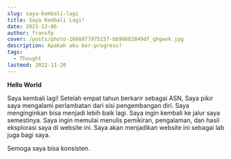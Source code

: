 ```yaml
---
slug: saya-kembali-lagi
title: Saya Kembali Lagi!
date: 2021-12-06
author: fransfp
cover: /posts/photo-1666077975157-bb96683849df_ghgwvk.jpg
description: Apakah aku ber-progress?
tags:
  - Thought
lastmod: 2022-11-20
---
```


**Hello World**

Saya kembali lagi!
Setelah empat tahun berkarir sebagai ASN, Saya pikir saya mengalami perlambatan dari sisi pengembangan diri. Saya menginginkan bisa menjadi lebih baik lagi. Saya ingin kembali ke jalur saya semestinya.
Saya ingin memulai menulis pemikiran, pengalaman, dan hasil eksplorasi saya di website ini. Saya akan menjadikan website ini sebagai lab juga bagi saya.

Semoga saya bisa konsisten.
